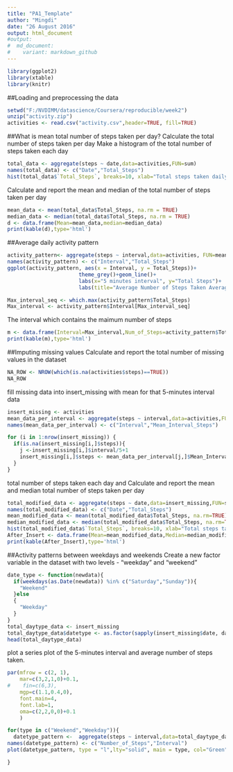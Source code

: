 ---
title: "PA1_Template"
author: "Mingdi"
date: "26 August 2016"
output: html_document
#output:
#  md_document:
#    variant: markdown_github
---


```{r echo = FALSE}
library(ggplot2)
library(xtable)
library(knitr)
```
##Loading and preprocessing the data

```{r echo = TRUE}
setwd("F:/NVDIMM/datascience/Coursera/reproducible/week2")
unzip("activity.zip")
activities <- read.csv("activity.csv",header=TRUE, fill=TRUE)
```


##What is mean total number of steps taken per day?
Calculate the total number of steps taken per day
Make a histogram of the total number of steps taken each day
```{r}
total_data <- aggregate(steps ~ date,data=activities,FUN=sum)
names(total_data) <- c("Date","Total_Steps")
hist(total_data$`Total_Steps`, breaks=10, xlab="Total steps taken daily")
```

Calculate and report the mean and median of the total number of steps taken per day
```{r}
mean_data <- mean(total_data$Total_Steps, na.rm = TRUE)
median_data <- median(total_data$Total_Steps, na.rm = TRUE)
d <- data.frame(Mean=mean_data,median=median_data)
print(kable(d),type='html')
```


##Average daily activity pattern
```{r echo = TRUE}
activity_pattern<- aggregate(steps ~ interval,data=activities, FUN=mean, na.rm = TRUE)
names(activity_pattern) <- c("Interval","Total_Steps")
ggplot(activity_pattern, aes(x = Interval, y = Total_Steps))+
                       theme_grey()+geom_line()+
                       labs(x="5 minutes interval", y="Total Steps")+
                       labs(title="Average Number of Steps Taken Averaged Across All Days")

Max_interval_seq <- which.max(activity_pattern$Total_Steps)
Max_interval <- activity_pattern$Interval[Max_interval_seq]
```
The interval which contains the maimum number of steps
```{r}
m <- data.frame(Interval=Max_interval,Num_of_Steps=activity_pattern$Total_Steps[Max_interval_seq])
print(kable(m),type='html')
```

##Imputing missing values
Calculate and report the total number of missing values in the dataset
```{r}
NA_ROW <- NROW(which(is.na(activities$steps)==TRUE))
NA_ROW
```
fill missing data into insert_missing with mean for that 5-minutes interval data
```{r echo = TRUE}
insert_missing <- activities
mean_data_per_interval <- aggregate(steps ~ interval,data=activities,FUN=mean, na.rm = TRUE)
names(mean_data_per_interval) <- c("Interval","Mean_Interval_Steps")

for (i in 1:nrow(insert_missing)) {
  if(is.na(insert_missing[i,]$steps)){
    j <-insert_missing[i,]$interval/5+1
    insert_missing[i,]$steps <- mean_data_per_interval[j,]$Mean_Interval_Steps
  }
}
```
total number of steps taken each day and Calculate and report the mean and median total number of steps taken per day
```{r echo = TRUE}
total_modified_data <- aggregate(steps ~ date,data=insert_missing,FUN=sum)
names(total_modified_data) <- c("Date","Total_Steps")
mean_modified_data <- mean(total_modified_data$Total_Steps, na.rm=TRUE)
median_modified_data <- median(total_modified_data$Total_Steps, na.rm=TRUE)
hist(total_modified_data$`Total_Steps`, breaks=10, xlab="Total steps taken daily after insert missing value")
After_Insert <- data.frame(Mean=mean_modified_data,Median=median_modified_data)
print(kable(After_Insert),type='html')
```
##Activity patterns between weekdays and weekends
Create a new factor variable in the dataset with two levels - "weekday" and "weekend"
```{r echo = TRUE}
date_type <- function(newdata){
  if(weekdays(as.Date(newdata)) %in% c("Saturday","Sunday")){
    "Weekend"
  }else
  {
    "Weekday"
  }
}
total_daytype_data <- insert_missing
total_daytype_data$datetype <- as.factor(sapply(insert_missing$date, date_type))
head(total_daytype_data)
```
plot a series plot of the 5-minutes interval and average number of steps taken.
```{r}
par(mfrow = c(2, 1),
    mar=c(3,2,1,0)+0.1,
#    fin=c(6,3),
    mgp=c(1.1,0.4,0),
    font.main=4,
    font.lab=1,
    oma=c(2,2,0,0)+0.1
    )

for(type in c("Weekend","Weekday")){
  datetype_pattern <-  aggregate(steps ~ interval,data=total_daytype_data, subset= datetype == type,FUN=mean, na.rm = TRUE)
names(datetype_pattern) <- c("Number_of_Steps","Interval")
plot(datetype_pattern, type = "l",lty="solid", main = type, col="Green")

}
```



